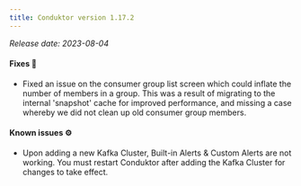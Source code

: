 ```yaml
---
title: Conduktor version 1.17.2
---
```


*Release date:  2023-08-04*

#### Fixes 🔨

- Fixed an issue on the consumer group list screen which could inflate the number of members in a group. This was a result of migrating to the internal 'snapshot' cache for improved performance, and missing a case whereby we did not clean up old consumer group members.

#### Known issues ⚙️

- Upon adding a new Kafka Cluster, Built-in Alerts & Custom Alerts are not working. You must restart Conduktor after adding the Kafka Cluster for changes to take effect.

